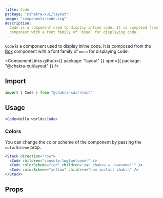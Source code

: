 ```yaml
---
title: Code
package: "@chakra-xui/layout"
image: "components/code.svg"
description:
  Code is a component used to display inline code. It is composed from the Box
  component with a font family of `mono` for displaying code.
---
```


`Code` is a component used to display inline code. It is composed from the
[Box](/docs/layout/box) component with a font family of `mono` for displaying
code.

<ComponentLinks
  github={{ package: "layout" }}
  npm={{ package: "@chakra-xui/layout" }}
/>

<carbon-ad></carbon-ad>

## Import

```js
import { Code } from "@chakra-xui/react"
```

## Usage

```jsx
<Code>Hello world</Code>
```

### Colors

You can change the color scheme of the component by passing the `colorScheme`
prop.

```jsx
<Stack direction="row">
  <Code children="console.log(welcome)" />
  <Code colorScheme="red" children="var chakra = 'awesome!'" />
  <Code colorScheme="yellow" children="npm install chakra" />
</Stack>
```

## Props

<PropsTable of="Code" />
